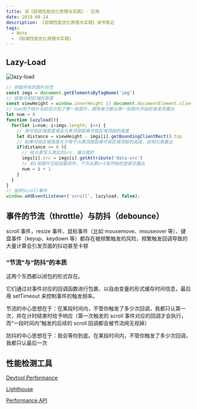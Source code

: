 ```yaml
---
title: 读《前端性能优化原理与实践》- 应用
date: 2019-08-24
description: 《前端性能优化原理与实践》读书笔记
tags:
  - Note
  - 《前端性能优化原理与实践》
---
```


## Lazy-Load

![lazy-load](./lazy-load.png)

```js
// 获取所有的图片标签
const imgs = document.getElementsByTagName('img')
// 获取可视区域的高度
const viewHeight = window.innerHeight || document.documentElement.clientHeight
// num用于统计当前显示到了哪一张图片，避免每次都从第一张图片开始检查是否露出
let num = 0
function lazyload(){
  for(let i=num; i<imgs.length; i++) {
    // 用可视区域高度减去元素顶部距离可视区域顶部的高度
    let distance = viewHeight - imgs[i].getBoundingClientRect().top
    // 如果可视区域高度大于等于元素顶部距离可视区域顶部的高度，说明元素露出
    if(distance >= 0 ){
      // 给元素写入真实的src，展示图片
      imgs[i].src = imgs[i].getAttribute('data-src')
      // 前i张图片已经加载完毕，下次从第i+1张开始检查是否露出
      num = i + 1
    }
  }
}
// 监听Scroll事件
window.addEventListener('scroll', lazyload, false);
```

## 事件的节流（throttle）与防抖（debounce）

scroll 事件，resize 事件、鼠标事件（比如 mousemove、mouseover 等）、键盘事件（keyup、keydown 等）都存在被频繁触发的风险，频繁触发回调导致的大量计算会引发页面的抖动甚至卡顿

### “节流”与“防抖”的本质

这两个东西都以闭包的形式存在。

它们通过对事件对应的回调函数进行包裹、以自由变量的形式缓存时间信息，最后用 setTimeout 来控制事件的触发频率。

节流的中心思想在于：在某段时间内，不管你触发了多少次回调，我都只认第一次，并在计时结束时给予响应（第一次触发的 scroll 事件对应的回调才会执行，而“一段时间内”触发的后续的 scroll 回调都会被节流阀无视掉）

防抖的中心思想在于：我会等你到底。在某段时间内，不管你触发了多少次回调，我都只认最后一次

## 性能检测工具

[Devtool Performance](https://developers.google.com/web/tools/chrome-devtools/evaluate-performance/reference)

[Lighthouse](https://developers.google.com/web/tools/lighthouse/?hl=zh-cn)

[Performance API](https://developer.mozilla.org/zh-CN/docs/Web/API/Performance)
